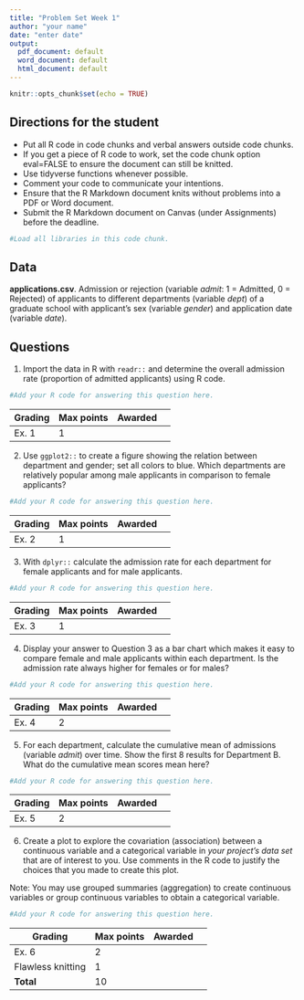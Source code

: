 ---
title: "Problem Set Week 1"
author: "your name"
date: "enter date"
output:
  pdf_document: default
  word_document: default
  html_document: default
---

```{r setup, include=FALSE}
knitr::opts_chunk$set(echo = TRUE)
```

## Directions for the student

- Put all R code in code chunks and verbal answers outside code chunks.
- If you get a piece of R code to work, set the code chunk option eval=FALSE to ensure the document can still be knitted.
- Use tidyverse functions whenever possible.
- Comment your code to communicate your intentions.
- Ensure that the R Markdown document knits without problems into a PDF or Word document.
- Submit the R Markdown document on Canvas (under Assignments) before the deadline.

```{r libraries}
#Load all libraries in this code chunk.
```

## Data

**applications.csv**. Admission or rejection (variable *admit*: 1 = Admitted, 0 = Rejected) of applicants to different departments (variable *dept*) of a graduate school with applicant's sex (variable *gender*) and application date (variable *date*).

## Questions

1. Import the data in R with `readr::` and determine the overall admission rate (proportion of admitted applicants) using R code.

```{r}
#Add your R code for answering this question here.
```

Grading | Max points  | Awarded  | 
------- | ----------  |  ------  | -------
Ex. 1   | 1           |          | 

2. Use `ggplot2::` to create a figure showing the relation between department and gender; set all colors to blue. Which departments are relatively popular among male applicants in comparison to female applicants?

```{r}
#Add your R code for answering this question here.
```

Grading | Max points  | Awarded  | 
------- | ----------  |  ------  | -------
Ex. 2   | 1           |          | 

3. With `dplyr::` calculate the admission rate for each department for female applicants and for male applicants.

```{r}
#Add your R code for answering this question here.
```

Grading | Max points  | Awarded  | 
------- | ----------  |  ------  | -------
Ex. 3   | 1           |          | 

4. Display your answer to Question 3 as a bar chart which makes it easy to compare female and male applicants within each department. Is the admission rate always higher for females or for males? 

```{r}
#Add your R code for answering this question here.
```

Grading | Max points  | Awarded  | 
------- | ----------  |  ------  | -------
Ex. 4   | 2           |          | 

5. For each department, calculate the cumulative mean of admissions (variable *admit*) over time. Show the first 8 results for Department B. What do the cumulative mean scores mean here?

```{r}
#Add your R code for answering this question here.
```

Grading | Max points  | Awarded  | 
------- | ----------  |  ------  | -------
Ex. 5   | 2           |          | 

6. Create a plot to explore the covariation (association) between a continuous variable and a categorical variable in *your project's data set* that are of interest to you. Use comments in the R code to justify the choices that you made to create this plot.

Note: You may use grouped summaries (aggregation) to create continuous variables or group continuous variables to obtain a categorical variable.

```{r}
#Add your R code for answering this question here.
```

Grading | Max points  | Awarded  | 
------- | ----------  |  ------  | -------
Ex. 6   | 2           |          | 
Flawless knitting | 1 |          | 
**Total**   | 10      |          | 
